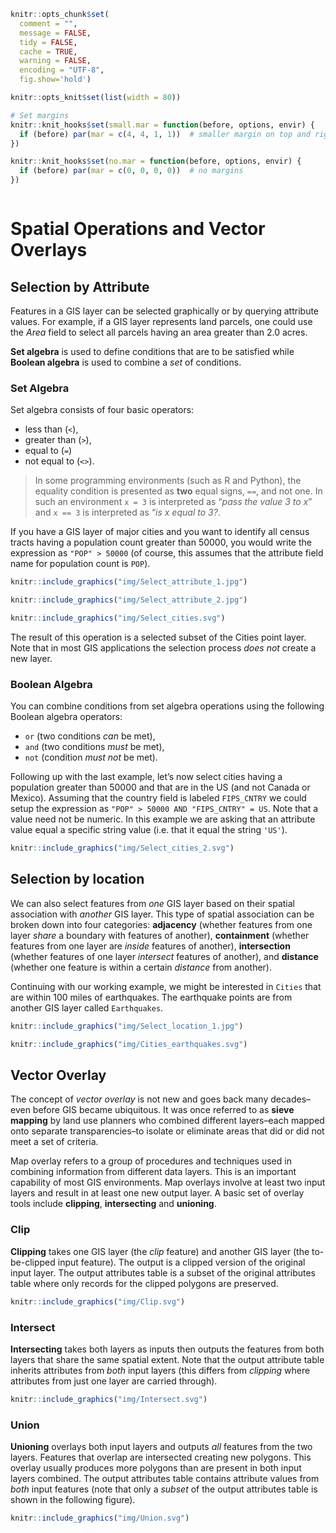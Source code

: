 ```r
knitr::opts_chunk$set(
  comment = "",
  message = FALSE,
  tidy = FALSE,
  cache = TRUE,
  warning = FALSE,
  encoding = "UTF-8",
  fig.show='hold')

knitr::opts_knit$set(list(width = 80))

# Set margins
knitr::knit_hooks$set(small.mar = function(before, options, envir) {
  if (before) par(mar = c(4, 4, 1, 1))  # smaller margin on top and right
})

knitr::knit_hooks$set(no.mar = function(before, options, envir) {
  if (before) par(mar = c(0, 0, 0, 0))  # no margins
})



```
# Spatial Operations and Vector Overlays


## Selection by Attribute

Features in a GIS layer can be selected graphically or by querying attribute values. For example, if a GIS layer represents land parcels, one could use the *Area* field to select all parcels having an area greater than 2.0 acres. 

**Set algebra** is used to define conditions that are to be satisfied while **Boolean algebra** is used to combine a *set* of conditions. 

### Set Algebra

Set algebra consists of four basic operators: 

 * less than (`<`), 
 * greater than (`>`), 
 * equal to (`=`)
 * not equal to (`<>`).

> In some programming environments (such as R and Python), the equality condition is presented as **two** equal signs, `==`, and not one. In such an environment `x = 3` is interpreted as "*pass the value 3 to x*" and `x == 3` is interpreted as "*is x equal to 3?*.


If you have a GIS layer of major cities and you want to identify all census tracts having a population count greater than 50000, you would write the expression as `"POP" > 50000` (of course, this assumes that the attribute field name for population count is `POP`).

```r

knitr::include_graphics("img/Select_attribute_1.jpg")
```

```r

knitr::include_graphics("img/Select_attribute_2.jpg")
```

```r
knitr::include_graphics("img/Select_cities.svg")
```


The result of this operation is a selected subset of the Cities point layer. Note that in most GIS applications the selection process *does not* create a new layer.

### Boolean Algebra

You can combine conditions from set algebra operations using the following Boolean algebra operators: 

 * `or` (two conditions *can* be met), 
 * `and` (two conditions *must* be met), 
 * `not` (condition *must not* be met).
 
Following up with the last example, let's now select cities having a population greater than 50000 and that are in the US (and not Canada or Mexico). Assuming that the country field is labeled `FIPS_CNTRY` we could setup the expression as `"POP" > 50000 AND "FIPS_CNTRY" = US`. Note that a value need not be numeric. In this example we are asking that an attribute value equal a specific string value (i.e. that it equal the string `'US'`).


```r

knitr::include_graphics("img/Select_cities_2.svg")

```


## Selection by location

We can also select features from *one* GIS layer based on their spatial association with *another* GIS layer. This type of spatial association can be broken down into four categories: **adjacency** (whether features from one layer *share* a boundary with features of another), **containment** (whether features from one layer are *inside* features of another), **intersection** (whether features of one layer *intersect* features of another), and **distance** (whether one feature is within a certain *distance* from another).

Continuing with our working example, we might be interested in `Cities` that are within 100 miles of earthquakes. The earthquake points are from another GIS layer called `Earthquakes`. 

```r

knitr::include_graphics("img/Select_location_1.jpg")
```


```r
knitr::include_graphics("img/Cities_earthquakes.svg")
```


## Vector Overlay

<aside>
The concept of *vector overlay* is not new and goes back many decades--even before GIS became ubiquitous. It was once referred to as **sieve mapping** by land use planners who combined different layers--each mapped onto separate transparencies--to isolate or eliminate areas that did or did not meet a set of criteria.
</aside>

Map overlay refers to a group of procedures and techniques used in combining information from different data layers. This is an important capability of most GIS environments. Map overlays involve at least two input layers and result in at least one new output layer. A basic set of overlay tools include **clipping**, **intersecting** and **unioning**.

### Clip

**Clipping** takes one GIS layer (the *clip* feature) and another GIS layer (the to-be-clipped input feature). The output is a clipped version of the original input layer. The output attributes table is a subset of the original attributes table where only records for the clipped polygons are preserved.

```r
knitr::include_graphics("img/Clip.svg")
``` 

### Intersect

**Intersecting** takes both layers as inputs then outputs the features from both layers that share the same spatial extent. Note that the output attribute table inherits attributes from *both* input layers (this differs from *clipping* where attributes from just one layer are carried through).

```r
knitr::include_graphics("img/Intersect.svg")
``` 

### Union

**Unioning** overlays both input layers and outputs *all* features from the two layers. Features that overlap are intersected creating new polygons. This overlay usually produces more polygons than are present in both input layers combined. The output attributes table contains attribute values from *both* input features (note that only a *subset* of the output attributes table is shown in the following figure).

```r
knitr::include_graphics("img/Union.svg")
``` 


